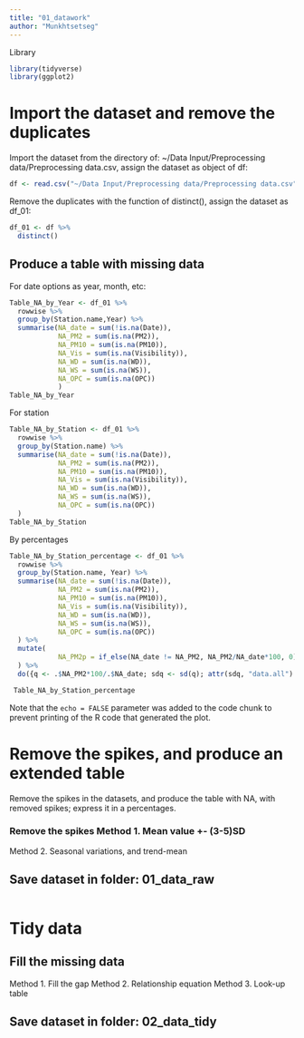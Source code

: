 ```yaml
---
title: "01_datawork"
author: "Munkhtsetseg"
---
```



Library

```r
library(tidyverse)
library(ggplot2)
```

# Import the dataset and remove the duplicates

Import the dataset from the directory of: \~/Data Input/Preprocessing data/Preprocessing data.csv, assign the dataset as object of df:

```r
df <- read.csv("~/Data Input/Preprocessing data/Preprocessing data.csv")
```

Remove the duplicates with the function of distinct(), assign the dataset as df_01:

```r
df_01 <- df %>%
  distinct()
```

## Produce a table with missing data

For date options as year, month, etc:

```r
Table_NA_by_Year <- df_01 %>%
  rowwise %>%
  group_by(Station.name,Year) %>% 
  summarise(NA_date = sum(!is.na(Date)),
            NA_PM2 = sum(is.na(PM2)),
            NA_PM10 = sum(is.na(PM10)),
            NA_Vis = sum(is.na(Visibility)),
            NA_WD = sum(is.na(WD)),
            NA_WS = sum(is.na(WS)),
            NA_OPC = sum(is.na(OPC))
            ) 
Table_NA_by_Year

```

For station

```r
Table_NA_by_Station <- df_01 %>%
  rowwise %>%
  group_by(Station.name) %>% 
  summarise(NA_date = sum(!is.na(Date)),
            NA_PM2 = sum(is.na(PM2)),
            NA_PM10 = sum(is.na(PM10)),
            NA_Vis = sum(is.na(Visibility)),
            NA_WD = sum(is.na(WD)),
            NA_WS = sum(is.na(WS)),
            NA_OPC = sum(is.na(OPC))
  ) 
Table_NA_by_Station

```

By percentages

```r
Table_NA_by_Station_percentage <- df_01 %>%
  rowwise %>%
  group_by(Station.name, Year) %>% 
  summarise(NA_date = sum(!is.na(Date)),
            NA_PM2 = sum(is.na(PM2)),
            NA_PM10 = sum(is.na(PM10)),
            NA_Vis = sum(is.na(Visibility)),
            NA_WD = sum(is.na(WD)),
            NA_WS = sum(is.na(WS)),
            NA_OPC = sum(is.na(OPC))
  ) %>% 
  mutate(
            NA_PM2p = if_else(NA_date != NA_PM2, NA_PM2/NA_date*100, 0)
  ) %>%
  do({q <- .$NA_PM2*100/.$NA_date; sdq <- sd(q); attr(sdq, "data.all") <- q; data.frame(sdq)}) 

 Table_NA_by_Station_percentage
```

Note that the `echo = FALSE` parameter was added to the code chunk to prevent printing of the R code that generated the plot.

# Remove the spikes, and produce an extended table

Remove the spikes in the datasets, and produce the table with NA, with removed spikes; express it in a percentages. 

### Remove the spikes Method 1. Mean value +- (3-5)SD

Method 2. Seasonal variations, and trend-mean

## Save dataset in folder: 01_data_raw

```r

```

# Tidy data

## Fill the missing data

Method 1. Fill the gap Method 2. Relationship equation Method 3. Look-up table

## Save dataset in folder: 02_data_tidy

```r

```
